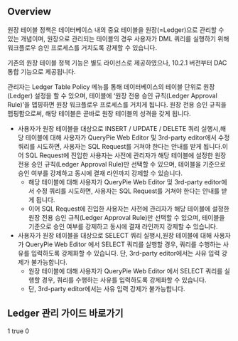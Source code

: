 
## Overview
원장 테이블 정책은 데이터베이스 내의 중요 테이블을 원장(=Ledger)으로 관리할 수 있는 개념이며, 원장으로 관리되는 테이블의 경우 사용자가 DML 쿼리를 실행하기 위해 워크플로우 승인 프로세스를 거치도록 강제할 수 있습니다.

<Callout type="important">
기존의 원장 테이블 정책 기능은 별도 라이선스로 제공하였으나, 10.2.1 버전부터 DAC 통합 기능으로 제공됩니다. 
</Callout>

관리자는 Ledger Table Policy 메뉴를 통해 데이터베이스의 테이블 단위로 원장(Ledger) 설정을 할 수 있으며, 테이블에 ‘원장 전용 승인 규칙(Ledger Approval Rule)’을 맵핑하면 원장 워크플로우 프로세스를 거치게 됩니다. 원장 전용 승인 규칙을 맵핑함으로써, 해당 테이블은 곧바로 원장 테이블의 성격을 갖게 됩니다.

* 사용자가 원장 테이블을 대상으로 INSERT / UPDATE / DELETE 쿼리 실행시,해당 테이블에 대해 사용자가 QueryPie Web Editor 및 3rd-party editor에서 수정 쿼리를 시도하면, 사용자는 SQL Request를 거쳐야 한다는 안내를 받게 됩니다.이어 SQL Request에 진입한 사용자는 사전에 관리자가 해당 테이블에 설정한 원장 전용 승인 규칙(Ledger Approval Rule)만 선택할 수 있으며, 테이블을 기준으로 승인 여부를 강제하고 동시에 결재 라인까지 강제할 수 있습니다.
  * 해당 테이블에 대해 사용자가 QueryPie Web Editor 및 3rd-party editor에서 수정 쿼리를 시도하면, 사용자는 SQL Request를 거쳐야 한다는 안내를 받게 됩니다.
  * 이어 SQL Request에 진입한 사용자는 사전에 관리자가 해당 테이블에 설정한 원장 전용 승인 규칙(Ledger Approval Rule)만 선택할 수 있으며, 테이블을 기준으로 승인 여부를 강제하고 동시에 결재 라인까지 강제할 수 있습니다.
* 사용자가 원장 테이블을 대상으로  SELECT 쿼리 실행시,원장 테이블에 대해 사용자가 QueryPie Web Editor 에서 SELECT 쿼리를 실행할 경우, 쿼리를 수행하는 사유를 입력하도록 강제화할 수 있습니다. 단, 3rd-party editor에서는 사유 입력 강제가 불가능합니다.
  * 원장 테이블에 대해 사용자가 QueryPie Web Editor 에서 SELECT 쿼리를 실행할 경우, 쿼리를 수행하는 사유를 입력하도록 강제화할 수 있습니다.
  * 단, 3rd-party editor에서는 사유 입력 강제가 불가능합니다.

## Ledger 관리 가이드 바로가기
1
true
0